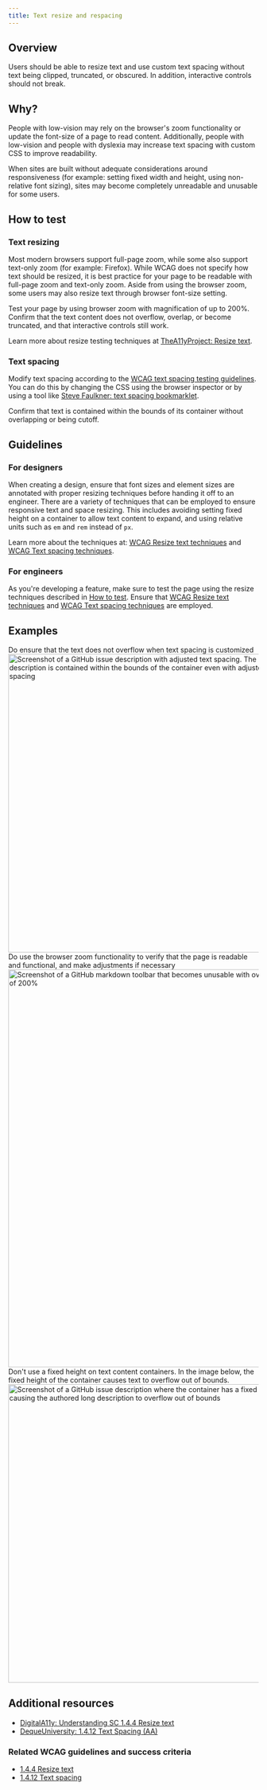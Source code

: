 ```yaml
---
title: Text resize and respacing
---
```


## Overview

Users should be able to resize text and use custom text spacing without text being clipped, truncated, or obscured. In addition, interactive controls should not
break.

## Why?

People with low-vision may rely on the browser's zoom functionality or update the font-size of a page to read content. Additionally, people with low-vision
and people with dyslexia may increase text spacing with custom CSS to improve readability. 

When sites are built without adequate considerations around responsiveness (for example: setting fixed width and height, using non-relative font sizing), sites may become completely unreadable 
and unusable for some users.

## How to test 

### Text resizing

Most modern browsers support full-page zoom, while some also support text-only zoom (for example: Firefox). While WCAG does not specify how text should be resized, it is best practice for your 
page to be readable with full-page zoom and text-only zoom. Aside from using the browser zoom, some users may also resize text through browser font-size setting.

Test your page by using browser zoom with magnification of up to 200%. Confirm that the text content does not overflow, overlap, or become truncated, and that interactive controls still work.

Learn more about resize testing techniques at [TheA11yProject: Resize text](https://www.a11yproject.com/posts/resize-text/). 

### Text spacing

Modify text spacing according to the [WCAG text spacing testing guidelines](https://www.w3.org/WAI/WCAG21/Understanding/text-spacing.html). You can do this
by changing the CSS using the browser inspector or by using a tool like [Steve Faulkner: text spacing bookmarklet](https://cdpn.io/stevef/debug/YLMqbo).

Confirm that text is contained within the bounds of its container without overlapping or being cutoff.

## Guidelines

### For designers

When creating a design, ensure that font sizes and element sizes are annotated with proper resizing techniques before handing it off to an engineer. There are a variety of techniques that 
can be employed to ensure responsive text and space resizing. This includes avoiding setting fixed height on a container to allow text content to expand, and using relative units such as `em` and `rem` instead of `px`.

Learn more about the techniques at: [WCAG Resize text techniques](https://www.w3.org/WAI/WCAG21/Understanding/resize-text.html#techniques) and [WCAG Text spacing techniques](https://www.w3.org/WAI/WCAG21/Understanding/text-spacing.html#techniques).

### For engineers

As you're developing a feature, make sure to test the page using the resize techniques described in [How to test](#how-to-test). Ensure that [WCAG Resize text techniques](https://www.w3.org/WAI/WCAG21/Understanding/resize-text.html#techniques) and 
[WCAG Text spacing techniques](https://www.w3.org/WAI/WCAG21/Understanding/text-spacing.html#techniques) are employed.

## Examples

<DoDontContainer stacked>
  <Do>
    <Caption>Do ensure that the text does not overflow when text spacing is customized</Caption>
    <img width="600" alt="Screenshot of a GitHub issue description with adjusted text spacing. The issue description is contained within the bounds of the container even with adjusted text spacing " src="https://user-images.githubusercontent.com/16447748/157532517-38ae80a0-f5f8-47ec-b9fc-7d5ba5d27bd2.png"/>
  </Do>
  <Do>
    <Caption>Do use the browser zoom functionality to verify that the page is readable and functional, and make adjustments if necessary</Caption>
    <img width="800" alt="Screenshot of a GitHub markdown toolbar that becomes unusable with overlapping controls at browser magnification of 200%" src="https://user-images.githubusercontent.com/16447748/157534278-daa67dbd-ecfb-4964-ab45-13d6037355a0.png"/>
  </Do>
  <Dont>
    <Caption>Don't use a fixed height on text content containers. In the image below, the fixed height of the container causes text to overflow out of bounds.</Caption>
    <img width="600" alt="Screenshot of a GitHub issue description where the container has a fixed height, causing the authored long description to overflow out of bounds" src="https://user-images.githubusercontent.com/16447748/157533237-a18c1cfb-d962-4349-8cbd-a390174b4ebc.png"/>
  </Dont>
</DoDontContainer>

## Additional resources

- [DigitalA11y: Understanding SC 1.4.4 Resize text](https://www.digitala11y.com/understanding-sc-1-4-4-resize-text/)
- [DequeUniversity: 1.4.12 Text Spacing (AA)](https://dequeuniversity.com/resources/wcag2.1/1.4.12-text-spacing)

### Related WCAG guidelines and success criteria

- [1.4.4 Resize text](https://www.w3.org/WAI/WCAG21/Understanding/resize-text.html)
- [1.4.12 Text spacing](https://www.w3.org/WAI/WCAG21/Understanding/text-spacing.html)
